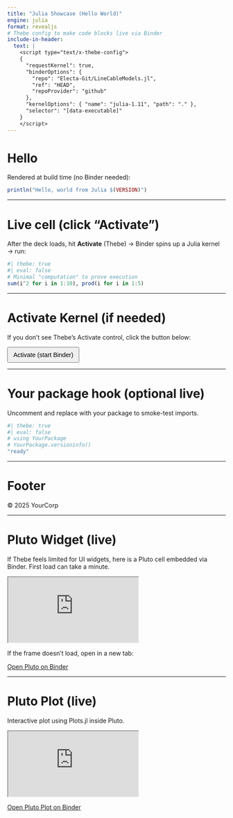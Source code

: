 ```yaml
---
title: "Julia Showcase (Hello World)"
engine: julia
format: revealjs
# Thebe config to make code blocks live via Binder
include-in-header:
  text: |
    <script type="text/x-thebe-config">
    {
      "requestKernel": true,
      "binderOptions": {
        "repo": "Electa-Git/LineCableModels.jl",
        "ref": "HEAD",
        "repoProvider": "github"
      },
      "kernelOptions": { "name": "julia-1.11", "path": "." },
      "selector": "[data-executable]"
    }
    </script>
---
```


# Hello

Rendered at build time (no Binder needed):

```julia
println("Hello, world from Julia $(VERSION)")
```

---

# Live cell (click “Activate”)

After the deck loads, hit **Activate** (Thebe) → Binder spins up a Julia kernel → run:

```julia
#| thebe: true
#| eval: false
# Minimal "computation" to prove execution
sum(i^2 for i in 1:10), prod(i for i in 1:5)
```

---

# Activate Kernel (if needed)

If you don’t see Thebe’s Activate control, click the button below:

<button id="thebe-activate" style="padding:8px 12px; font-size:0.9rem;">Activate (start Binder)</button>
<script>
  window.addEventListener('DOMContentLoaded', () => {
    const btn = document.getElementById('thebe-activate');
    if (btn && window.thebe) {
      btn.addEventListener('click', async () => {
        try { await thebe.bootstrap(); btn.textContent = 'Activated'; } catch (e) { console.error(e); btn.textContent = 'Activation failed'; }
      });
    }
  });
  </script>

---

# Your package hook (optional live)

Uncomment and replace with your package to smoke-test imports.

```julia
#| thebe: true
#| eval: false
# using YourPackage
# YourPackage.versioninfo()
"ready"
```

---

# Footer

© 2025 YourCorp

---

# Pluto Widget (live)

If Thebe feels limited for UI widgets, here is a Pluto cell embedded via Binder. First load can take a minute.

<iframe
  class="pluto-frame" 
  src="https://mybinder.org/v2/gh/Electa-Git/LineCableModels.jl/HEAD?urlpath=pluto/open?path=docs/showcase/pluto/hello.jl"
  loading="lazy"
></iframe>

If the frame doesn't load, open in a new tab:

[Open Pluto on Binder](https://mybinder.org/v2/gh/Electa-Git/LineCableModels.jl/HEAD?urlpath=pluto/open?path=docs/showcase/pluto/hello.jl)

---

# Pluto Plot (live)

Interactive plot using Plots.jl inside Pluto.

<iframe
  class="pluto-frame"
  src="https://mybinder.org/v2/gh/Electa-Git/LineCableModels.jl/HEAD?urlpath=pluto/open?path=docs/showcase/pluto/plot.jl"
  loading="lazy"
></iframe>

[Open Pluto Plot on Binder](https://mybinder.org/v2/gh/Electa-Git/LineCableModels.jl/HEAD?urlpath=pluto/open?path=docs/showcase/pluto/plot.jl)
